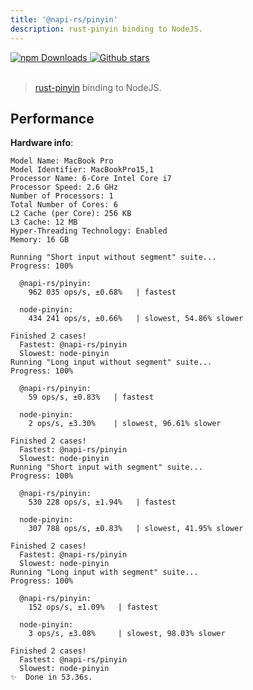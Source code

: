 ```yaml
---
title: '@napi-rs/pinyin'
description: rust-pinyin binding to NodeJS.
---
```


<a href="https://www.npmjs.com/package/@napi-rs/pinyin" target="_blank">
  <img alt="npm Downloads" src="https://img.shields.io/npm/dw/@napi-rs/pinyin" />
</a>
<a href="https://github.com/Brooooooklyn/pinyin" target="_blank">
  <img alt="Github stars" src="https://img.shields.io/github/stars/Brooooooklyn/pinyin?style=social" />
</a>

<br/>
<br/>

> [rust-pinyin](https://github.com/mozillazg/rust-pinyin) binding to NodeJS.

## Performance

**Hardware info**:

```
Model Name: MacBook Pro
Model Identifier: MacBookPro15,1
Processor Name: 6-Core Intel Core i7
Processor Speed: 2.6 GHz
Number of Processors: 1
Total Number of Cores: 6
L2 Cache (per Core): 256 KB
L3 Cache: 12 MB
Hyper-Threading Technology: Enabled
Memory: 16 GB
```

```text highlight={8,19}
Running "Short input without segment" suite...
Progress: 100%

  @napi-rs/pinyin:
    962 035 ops/s, ±0.68%   | fastest

  node-pinyin:
    434 241 ops/s, ±0.66%   | slowest, 54.86% slower

Finished 2 cases!
  Fastest: @napi-rs/pinyin
  Slowest: node-pinyin
Running "Long input without segment" suite...
Progress: 100%

  @napi-rs/pinyin:
    59 ops/s, ±0.83%   | fastest

  node-pinyin:
    2 ops/s, ±3.30%    | slowest, 96.61% slower

Finished 2 cases!
  Fastest: @napi-rs/pinyin
  Slowest: node-pinyin
Running "Short input with segment" suite...
Progress: 100%

  @napi-rs/pinyin:
    530 228 ops/s, ±1.94%   | fastest

  node-pinyin:
    307 788 ops/s, ±0.83%   | slowest, 41.95% slower

Finished 2 cases!
  Fastest: @napi-rs/pinyin
  Slowest: node-pinyin
Running "Long input with segment" suite...
Progress: 100%

  @napi-rs/pinyin:
    152 ops/s, ±1.09%   | fastest

  node-pinyin:
    3 ops/s, ±3.08%     | slowest, 98.03% slower

Finished 2 cases!
  Fastest: @napi-rs/pinyin
  Slowest: node-pinyin
✨  Done in 53.36s.
```
